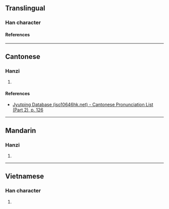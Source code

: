 {{character info/new}}
==Translingual==

===Han character===
{{Han char|rn=75|rad=木|as=05|sn=9|four=44927|canj=DVIS|ids=⿰木幼}}

====References====
{{Han ref|kx=0520.150|dkj=14651|dj=0908.100|hdz=21192.040|uh=67EA}}

----

==Cantonese==

===Hanzi===
{{yue-hanzi|jyut=[[au1]], [[ngau1]]|y=au1, ngau1}}

# {{rfdef|yue|sort=木05}}

====References====
* [http://www.iso10646hk.net/jp/document/download.jsp Jyutping Database (iso10646hk.net) - Cantonese Pronunciation List (Part 2), p. 126]

----

==Mandarin==

===Hanzi===
{{cmn-hanzi|pin=[[āo]] ([[ao1]])|wg=ao<sup>1</sup>}}

# {{rfdef|cmn|sort=木05}}

----

==Vietnamese==

===Han character===
{{vi-readings|rs=木05|reading=ấu}}

# {{rfdef|vi|sort=木05}}